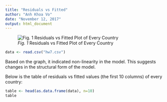 ```yaml
---
title: "Residuals vs Fitted"
author: "Anh Khoa Vo"
date: "November 12, 2017"
output: html_document
---
```



![*Fig. 1* Residuals vs Fitted Plot of Every Country](hw7.png)
```r
data <- read.csv("hw7.csv")
```

Based on the graph, it indicated non-linearity in the model. This suggests changes in the structural form of the model. 

Below is the table of residuals vs fitted values (the first 10 columns) of every country:

```r
table <- head(as.data.frame(data), n=10)
table
```

